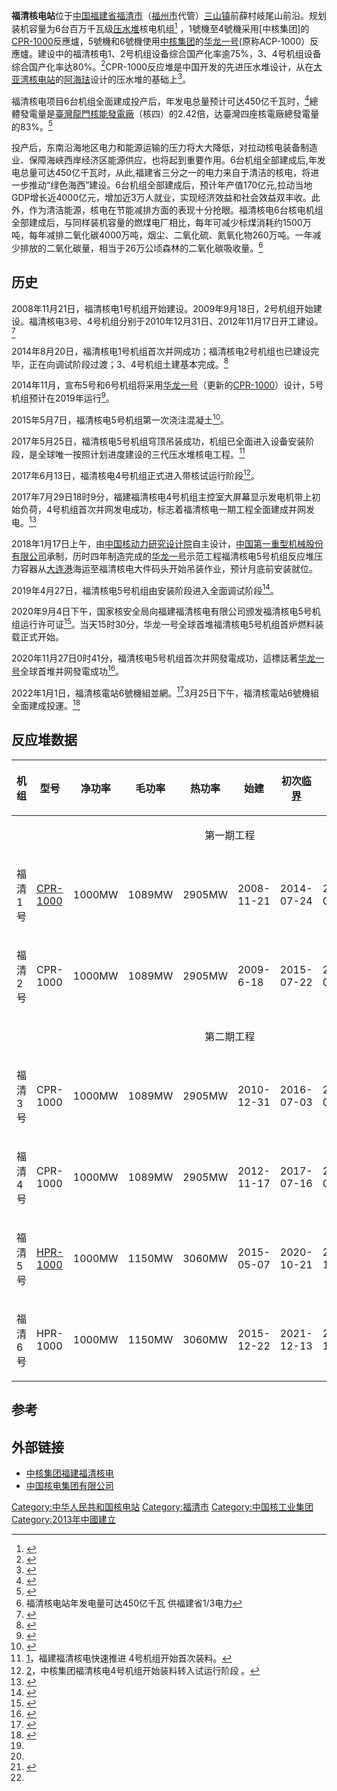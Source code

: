 {{hatnote|若無特別說明，本文的「中國」皆指[[中华人民共和国|中华人民共和国]]。}}
{{Infobox power station
| name                = 福清核电站
| official_name       = 福清核电站
| image               =   
| image_caption       =   
| location_map        = China
| country             = {{CHN}}
| locale              = [[福建省|福建省]][[福清市|福清市]][[三山镇|三山镇]]前薛村岐尾山前沿
| lat_d   =  25 | lat_m   = 26 | lat_s   = 45 | lat_NS  = N
| long_d  = 119 | long_m  = 26 | long_s  = 50 | long_EW = E
| coordinates_type    = region:CN-35_type:landmark 
| coordinates_display = title
| owner               =  中核集团福建福清核电有限公司
| operator            =  [[中国核工业集团公司|中国核工业集团公司]]（CNNC） 
| construction_began  =  2008年11月21日{{small||1号机组}}
| commissioned        =  2014年12月22日{{small||1号机组}}
| decommissioned      =   
| reactor_supplier    =   
| reactor_type        =  [[压水型反应堆|压水型反应堆]]  
| np_reactor_type = [[CPR-1000|CPR-1000]]、[[HPR-1000|HPR-1000]][[压水堆|压水堆]]  
| ps_units_operational = 5 × 1000 MW
| ps_units_decommissioned = 
| ps_electrical_capacity = 
| ps_electrical_cap_fac = 
| ps_units_uc = 1 × 1000 MW
| ps_units_manu_model = 
| ps_units_planned = 
| installed_capacity  =  5000 MW<!--(MW)--> 
| average_annual_gen  =  <!--(GW·h. Needs 'for_year' to be set.)--> 
| net_generation      =   
| status              =  O
| generation_units    =   
| cost                =   
| constructors        =  [[中国核电工程有限公司|中国核电工程有限公司]]（CNPE） 
| licence_expires     =   
| website             =   
| as_of               =  2021年1月
}}

'''福清核电站'''位于[[中国|中国]][[福建省|福建省]][[福清市|福清市]]（[[福州市|福州市]]代管）[[三山镇|三山镇]]前薛村岐尾山前沿。规划装机容量为6台百万千瓦级[[压水堆|压水堆]]核电机组<ref name="wna-China">{{cite web | url= http://www.world-nuclear.org/info/inf63.html | title= Nuclear Power in China | date= 29 December 2012 | work= Country Briefings | publisher= [[World_Nuclear_Association|World Nuclear Association]] (WNA) | accessdate= 20 January 2013 | archive-date= 2010-07-31 | archive-url= https://web.archive.org/web/20100731142459/http://www.world-nuclear.org/info/inf63.html | dead-url= no }}</ref> ，1號機至4號機采用[中核集团]的[[CPR-1000|CPR-1000]]反應爐，5號機和6號機使用[[中核集团|中核集团]]的[[华龙一号|华龙一号]](原称ACP-1000）反應爐。建设中的福清核电1、2号机组设备综合国产化率逾75%，3、4号机组设备综合国产化率达80%。<ref>{{cite web|url=http://money.fjsen.com/2014-08/21/content_14726810.htm|title=福建核电又添新成员 福清核电1号机组首次并网成功|publisher=东南网|date=2014-08-21|access-date=2014-08-24|archive-date=2019-06-08|archive-url=https://web.archive.org/web/20190608045314/http://money.fjsen.com/2014-08/21/content_14726810.htm|dead-url=no}}</ref>CPR-1000反应堆是中国开发的先进压水堆设计，从在[[大亚湾核电站|大亚湾核电站]]的[[阿海珐|阿海珐]]设计的压水堆的基础上<ref name="wnn-23706">{{cite news | url= http://www.world-nuclear-news.org/newsarticle.aspx?id=23706 | title= Construction gets under way at Chinese sites | date= 24 November 2008 | work= [[World_Nuclear_News|World Nuclear News]] | publisher= WNA | accessdate= 2009-11-13 | archive-url= https://web.archive.org/web/20120125113514/http://www.world-nuclear-news.org/newsarticle.aspx?id=23706 | archive-date= 2012-01-25 | dead-url= yes }}</ref>。

福清核电项目6台机组全面建成投产后，年发电总量预计可达450亿千瓦时，<ref>{{cite web|url=http://news.fznews.com.cn/fuzhou/2010-12-31/20101231pk6vj8pBhg2171.shtml|title=福清核电3号机组开工　预计于2015年7月投入运营|publisher=福州新闻网|date=2010-12-31|access-date=2014-08-24|archive-date=2020-08-18|archive-url=https://web.archive.org/web/20200818021523/http://news.fznews.com.cn/fuzhou/2010-12-31/20101231pk6vj8pBhg2171.shtml|dead-url=no}}</ref>總體發電量是[[臺灣|臺灣]][[龍門核能發電廠|龍門核能發電廠]]（核四）的2.42倍，达臺灣四座核電廠總發電量的83%。<ref>{{Cite web |url=http://www.guancha.cn/Project/2013_04_22_140257.shtml |title=国产第三代压水堆核电站ACP1000通过验收 |access-date=2013-07-25 |archive-date=2015-12-08 |archive-url=https://web.archive.org/web/20151208114318/http://www.guancha.cn/Project/2013_04_22_140257.shtml |dead-url=no }}</ref>

投产后，东南沿海地区电力和能源运输的压力将大大降低，对拉动核电装备制造业、保障海峡西岸经济区能源供应，也将起到重要作用。6台机组全部建成后,年发电总量可达450亿千瓦时，从此,福建省三分之一的电力来自于清洁的核电，将进一步推动“绿色海西”建设。6台机组全部建成后，预计年产值170亿元,拉动当地GDP增长近4000亿元，增加近3万人就业，实现经济效益和社会效益双丰收。此外，作为清洁能源，核电在节能减排方面的表现十分抢眼。福清核电6台核电机组全部建成后，与同样装机容量的燃煤电厂相比，每年可减少标煤消耗约1500万吨，每年减排二氧化碳4000万吨，烟尘、二氧化硫、氮氧化物260万吨。一年减少排放的二氧化碳量，相当于26万公顷森林的二氧化碳吸收量。<ref>福清核电站年发电量可达450亿千瓦 供福建省1/3电力</ref>

==历史==
2008年11月21日，福清核电1号机组开始建设。2009年9月18日，2号机组开始建设。福清核电3号、4号机组分别于2010年12月31日、2012年11月17日开工建设。<ref>{{cite web|url=http://www.chinadaily.com.cn/hqgj/jryw/2013-11-20/content_10625254.html|title=福清核电站1号机组调试设备 预计2014年7月发电|publisher=中国日报网|date=2013-11-20|access-date=2014-08-24|archive-date=2015-09-24|archive-url=https://web.archive.org/web/20150924124631/http://www.chinadaily.com.cn/hqgj/jryw/2013-11-20/content_10625254.html|dead-url=no}}</ref>

2014年8月20日，福清核电1号机组首次并网成功；福清核电2号机组也已建设完毕，正在向调试阶段过渡；3、4号机组土建基本完成。<ref>{{cite web|url=http://scitech.people.com.cn/n/2014/0824/c1057-25525831.html|title=福清核电1号机组首次并网成功|publisher=人民网|date=2014-08-24|access-date=2014-08-24|archive-date=2020-08-18|archive-url=https://web.archive.org/web/20200818021525/http://scitech.people.com.cn/n/2014/0824/c1057-25525831.html|dead-url=no}}</ref>

2014年11月，宣布5号和6号机组将采用[[华龙一号|华龙一号]]（更新的[[CPR-1000|CPR-1000]]）设计，5号机组预计在2019年运行<ref name=wnn-20141104>{{cite news |url=http://www.world-nuclear-news.org/NN-Hualong-One-deployment-at-Fuqing-5-0411141.html |title=Hualong One deployment at Fuqing 5 |publisher=World Nuclear News |date=4 November 2014 |accessdate=9 March 2015 |archive-date=2019-06-12 |archive-url=https://web.archive.org/web/20190612013645/http://www.world-nuclear-news.org/NN-Hualong-One-deployment-at-Fuqing-5-0411141.html |dead-url=no }}</ref>。

2015年5月7日，福清核电5号机组第一次浇注混凝土<ref name=wnn-0705154>{{cite news 
 | url= http://www.world-nuclear-news.org/NN-China-starts-building-first-Hualong-One-unit-0705154.html 
 | title= China starts building first Hualong One unit 
 | date= 7 May 2015 
 | work= World Nuclear News 
 | publisher=  
 | accessdate= 7 May 2015 
 | archive-date= 2021-01-26 
 | archive-url= https://web.archive.org/web/20210126001609/https://www.world-nuclear-news.org/NN-China-starts-building-first-Hualong-One-unit-0705154.html 
 | dead-url= no 
 }}</ref>。

2017年5月25日，福清核电5号机组穹顶吊装成功，机组已全面进入设备安装阶段，是全球唯一按照计划进度建设的三代压水堆核电工程。<ref>[http://news.163.com/17/0613/21/CMREA04V00018AOQ.html]{{Dead link|date=2020年1月 |bot=InternetArchiveBot |fix-attempted=yes }}，福建福清核电快速推进 4号机组开始首次装料。</ref>

2017年6月13日，福清核电4号机组正式进入带核试运行阶段<ref>[http://www.sasac.gov.cn/n2588025/n2588124/c4609781/content.html]，中核集团福清核电4号机组开始装料转入试运行阶段 。</ref>。

2017年7月29日18时9分，福建福清核电4号机组主控室大屏幕显示发电机带上初始负荷，4号机组首次并网发电成功，标志着福清核电一期工程全面建成并网发电。<ref name=":0">{{Cite web|url=http://finance.huanqiu.com/chanjing/2017-07/11053228.html|title=福清核电4号机组并网 大陆核电运行机组增至37台_财经_环球网|accessdate=2017-08-21|last=田刚|work=finance.huanqiu.com|archive-date=2019-06-09|archive-url=https://web.archive.org/web/20190609205229/http://finance.huanqiu.com/chanjing/2017-07/11053228.html|dead-url=no}}</ref>

2018年1月17日上午，由[[中国核动力研究设计院|中国核动力研究设计院]]自主设计，[[中国第一重型机械股份有限公司|中国第一重型机械股份有限公司]]承制，历时四年制造完成的[[华龙一号|华龙一号]]示范工程福清核电5号机组反应堆压力容器从[[大连港|大连港]]海运至福清核电大件码头开始吊装作业，预计月底前安装就位。

2019年4月27日，福清核电5号机组由安装阶段进入全面调试阶段<ref>{{Cite web |url=http://www.chinanews.com/cj/2019/04-27/8822061.shtml |title=“华龙一号”全球首堆提前50天启动冷试 全面转入调试阶段 |access-date=2019-04-28 |archive-date=2020-08-18 |archive-url=https://web.archive.org/web/20200818021605/http://www.chinanews.com/cj/2019/04-27/8822061.shtml |dead-url=no }}</ref>。

2020年9月4日下午，国家核安全局向福建福清核电有限公司颁发福清核电5号机组运行许可证<ref>{{cite web |author1=国家核安全局 |title=关于颁发福建福清核电厂5号机组运行许可证的通知 |url=http://www.mee.gov.cn/xxgk2018/xxgk/xxgk09/202009/t20200907_797105.html |website=中华人民共和国生态环境部 |accessdate=2020-09-08 |language=zh-cn |date=2020-09-04 |archive-date=2020-09-19 |archive-url=https://web.archive.org/web/20200919164349/http://www.mee.gov.cn/xxgk2018/xxgk/xxgk09/202009/t20200907_797105.html |dead-url=no }}</ref>。当天15时30分，华龙一号全球首堆福清核电5号机组首炉燃料装载正式开始。

2020年11月27日0时41分，福清核电5号机组首次并网發電成功，這標誌著[[华龙一号|华龙一号]]全球首堆并网發電成功<ref>{{cite news |title=“华龙一号”全球首堆并网成功 |url=http://energy.people.com.cn/n1/2020/1127/c71661-31947546.html |accessdate=2020-11-27 |archive-date=2020-11-29 |archive-url=https://web.archive.org/web/20201129080412/http://energy.people.com.cn/n1/2020/1127/c71661-31947546.html |dead-url=no }}</ref>。

2022年1月1日，福清核電站6號機組並網。<ref>{{cite news |title=全球第三台「華龍一號」元旦併網成功　年發電達100億度 |url=https://www.hk01.com/%E5%8D%B3%E6%99%82%E4%B8%AD%E5%9C%8B/719204/%E5%85%A8%E7%90%83%E7%AC%AC%E4%B8%89%E5%8F%B0-%E8%8F%AF%E9%BE%8D%E4%B8%80%E8%99%9F-%E5%85%83%E6%97%A6%E4%BD%B5%E7%B6%B2%E6%88%90%E5%8A%9F-%E5%B9%B4%E7%99%BC%E9%9B%BB%E9%81%94100%E5%84%84%E5%BA%A6}}</ref>3月25日下午，福清核電站6號機組全面建成投運。<ref name=商務>{{cite news |title=我国自主研发三代核电华龙一号示范工程全面建成投运 |url=https://m.huanqiu.com/article/47KtFDLeSmN}}</ref>

== 反应堆数据 ==

{| class="wikitable"
! 机组 !! 型号 !! 净功率 !! 毛功率 !! 热功率 !! 始建 !! 初次[[临界|临界]] !! 并网 !! 商转 !! 注记
|-
| colspan="10" align="center" | 第一期工程
|-
| 福清 1号 || [[CPR-1000|CPR-1000]] 
| 1000MW || 1089MW || 2905MW
| 2008-11-21 || 2014-07-24 || 2014-08-20 || 2014-11-22
| <ref name="wnn-23706" /><ref>{{cite web
 |url= https://pris.iaea.org/PRIS/CountryStatistics/ReactorDetails.aspx?current=914
 |title= Fuqing 1
 |date= 2021-04-25
 |work= PRIS
 |publisher= IAEA
 |accessdate= 2021-04-26
 |archive-date= 2021-04-14
 |archive-url= https://web.archive.org/web/20210414231530/https://pris.iaea.org/PRIS/CountryStatistics/ReactorDetails.aspx?current=914
 |dead-url= no
 }}</ref> 
|-
| 福清 2号 || CPR-1000
| 1000MW || 1089MW || 2905MW
| 2009-6-18 || 2015-07-22 || 2015-08-06 ||2015-10-16 
| <ref name="wnn-25474">{{cite news 
 | url= http://www.world-nuclear-news.org/newsarticle.aspx?id=25474 
 | title= Nuclear construction launch in China 
 | date= 23 June 2009 
 | work= World Nuclear News 
 | publisher= WNA 
 | accessdate= 2009-11-13 
 | archive-url= https://web.archive.org/web/20120304003152/http://www.world-nuclear-news.org/newsarticle.aspx?id=25474 
 | archive-date= 2012-03-04 
 | dead-url= yes 
 }}</ref><ref>{{cite web
 |url= https://pris.iaea.org/PRIS/CountryStatistics/ReactorDetails.aspx?current=915
 |title= Fuqing 2
 |date= 2021-04-25
 |work= PRIS
 |publisher= IAEA
 |accessdate= 2021-04-26
 |archive-date= 2021-04-14
 |archive-url= https://web.archive.org/web/20210414231319/https://pris.iaea.org/PRIS/CountryStatistics/ReactorDetails.aspx?current=915
 |dead-url= no
 }}</ref> 
|-
| colspan="10" align="center" | 第二期工程
|-
| 福清 3号 || CPR-1000 
| 1000MW || 1089MW || 2905MW
| 2010-12-31 || 2016-07-03 || 2016-09-07 || 2016-10-24 
| <ref>{{cite news 
 | url= http://www.world-nuclear-news.org/newsarticle.aspx?id=29031 
 | title= Nuclear construction builds up 
 | date= 4 January 2011 
 | work= World Nuclear News 
 | publisher=  
 | accessdate= 2011-01-11 
 | archive-url= https://web.archive.org/web/20120401103757/http://www.world-nuclear-news.org/newsarticle.aspx?id=29031 
 | archive-date= 2012-04-01 
 | dead-url= yes 
 }}</ref><ref>{{cite web
 |url= https://pris.iaea.org/PRIS/CountryStatistics/ReactorDetails.aspx?current=935
 |title= Fuqing 3
 |date= 2021-04-25
 |work= PRIS
 |publisher= IAEA
 |accessdate= 2021-04-26
 |archive-date= 2021-04-24
 |archive-url= https://web.archive.org/web/20210424130743/https://pris.iaea.org/PRIS/CountryStatistics/ReactorDetails.aspx?current=935
 |dead-url= no
 }}</ref> 
|-
| 福清 4号 || CPR-1000 
| 1000MW || 1089MW || 2905MW
| 2012-11-17 || 2017-07-16 || 2017-07-29 || 2017-09-17 
| <ref name="wna-China" /><ref>{{cite web  |url= https://pris.iaea.org/PRIS/CountryStatistics/ReactorDetails.aspx?current=936  |title= Fuqing 4  |date= 2021-04-25  |work= PRIS  |publisher= IAEA  |accessdate= 2021-04-26  |archive-date= 2021-04-24  |archive-url= https://web.archive.org/web/20210424130819/https://pris.iaea.org/PRIS/CountryStatistics/ReactorDetails.aspx?current=936  |dead-url= no  }}</ref><ref name=":0" /> 
|-
| 福清 5号 || [[HPR-1000|HPR-1000]] 
| 1000MW || 1150MW || 3060MW
| 2015-05-07 || 2020-10-21 || 2020-11-27 || 2021-01-30 
| <ref>{{cite web
 |url= https://pris.iaea.org/PRIS/CountryStatistics/ReactorDetails.aspx?current=937
 |title= Fuqing 5
 |date= 2021-04-25
 |work= PRIS
 |publisher= IAEA
 |accessdate= 2021-04-26
 |archive-date= 2021-04-24
 |archive-url= https://web.archive.org/web/20210424125853/https://pris.iaea.org/PRIS/CountryStatistics/ReactorDetails.aspx?current=937
 |dead-url= no
 }}</ref><ref name=":0" /> 
|-
| 福清 6号 || HPR-1000
| 1000MW || 1150MW || 3060MW

| 2015-12-22 ||2021-12-13  || 2022-1-1 ||  2022-3-25
|<ref>{{cite web
 |url= https://pris.iaea.org/PRIS/CountryStatistics/ReactorDetails.aspx?current=938
 |title= Fuqing 6
 |date= 2021-04-25
 |work= PRIS
 |publisher= IAEA
 |accessdate= 2021-04-26
 |archive-date= 2021-04-15
 |archive-url= https://web.archive.org/web/20210415031947/https://pris.iaea.org/PRIS/CountryStatistics/ReactorDetails.aspx?current=938
 |dead-url= no
 }}</ref><ref name=商務/>
|}

==参考==
{{Reflist|30em}}

== 外部链接 ==
*[https://web.archive.org/web/20160405132235/http://realtime.xmuenergy.com/nuclear.aspx?nuclearid=1015 中核集团福建福清核电]
*[https://web.archive.org/web/20081006105843/http://www.cnnc.com.cn/hedzh-xunli/fuqing.htm 中国核电集团有限公司]

{{Fujian topics}}
{{中华人民共和国核工业}}

[[Category:中华人民共和国核电站|Category:中华人民共和国核电站]]
[[Category:福清市|Category:福清市]]
[[Category:中国核工业集团|Category:中国核工业集团]]
[[Category:2013年中國建立|Category:2013年中國建立]]